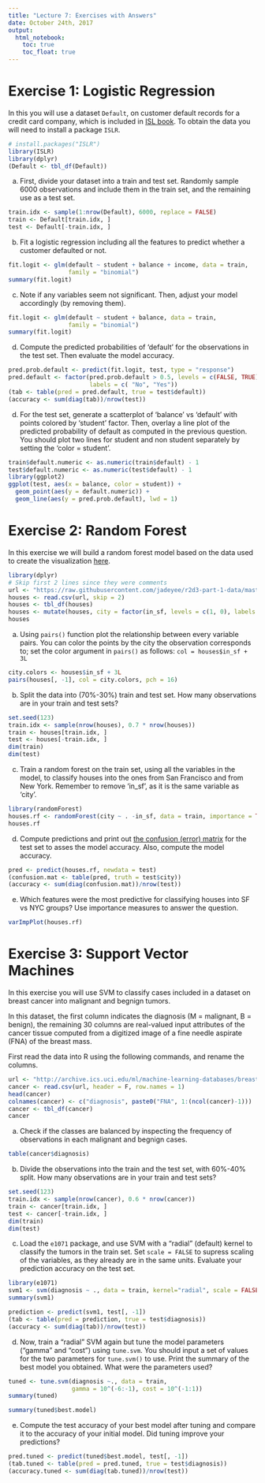 ```yaml
---
title: "Lecture 7: Exercises with Answers"
date: October 24th, 2017
output: 
  html_notebook:
    toc: true
    toc_float: true
---
```


# Exercise 1: Logistic Regression

In this you will use a dataset `Default`, on customer default records for 
a credit card company, which is included in [ISL book](www.statlearning.com). 
To obtain the data you will need to install a package `ISLR`.

```r
# install.packages("ISLR")
library(ISLR)
library(dplyr)
(Default <- tbl_df(Default))
```

a. First, divide your dataset into a train and test set. Randomly sample
6000 observations and include them in the train set, and the remaining use
as a test set.

```r
train.idx <- sample(1:nrow(Default), 6000, replace = FALSE)
train <- Default[train.idx, ]
test <- Default[-train.idx, ]
```

b. Fit a logistic regression including all the features to predict
whether a customer defaulted or not.

```r
fit.logit <- glm(default ~ student + balance + income, data = train, 
                 family = "binomial")
summary(fit.logit)
```

c. Note if any variables seem not significant. Then, adjust your model
accordingly (by removing them).

```r
fit.logit <- glm(default ~ student + balance, data = train, 
                 family = "binomial")
summary(fit.logit)
```

d. Compute the predicted probabilities of 'default' for the observations
in the test set. Then evaluate the model accuracy.

```r
pred.prob.default <- predict(fit.logit, test, type = "response")
pred.default <- factor(pred.prob.default > 0.5, levels = c(FALSE, TRUE),
                       labels = c( "No", "Yes"))
(tab <- table(pred = pred.default, true = test$default))
(accuracy <- sum(diag(tab))/nrow(test))
```


d. For the test set, generate a scatterplot of 'balance' vs 'default' 
with points colored by 'student' factor. Then, overlay a line plot 
of the predicted probability of default as computed in the previous question.
You should plot two lines for student and non student separately by setting 
the 'color = student'.


```r
train$default.numeric <- as.numeric(train$default) - 1
test$default.numeric <- as.numeric(test$default) - 1
library(ggplot2)
ggplot(test, aes(x = balance, color = student)) +
  geom_point(aes(y = default.numeric)) + 
  geom_line(aes(y = pred.prob.default), lwd = 1)
```




# Exercise 2: Random Forest

In this exercise we will build a random forest model based
on the data used to create the visualization [here](http://www.r2d3.us/visual-intro-to-machine-learning-part-1/).

```r
library(dplyr)
# Skip first 2 lines since they were comments
url <- "https://raw.githubusercontent.com/jadeyee/r2d3-part-1-data/master/part_1_data.csv"
houses <- read.csv(url, skip = 2)
houses <- tbl_df(houses)
houses <- mutate(houses, city = factor(in_sf, levels = c(1, 0), labels = c("SF", "NYC")))
houses 
```

a. Using `pairs()` function plot the relationship between every variable pairs.
You can color the points by the city the observation corresponds to; set the color argument 
in `pairs()` as follows: `col = houses$in_sf + 3L` 

```r
city.colors <- houses$in_sf + 3L
pairs(houses[, -1], col = city.colors, pch = 16)
```

b. Split the data into (70%-30%) train and test set.
How many observations are in your train and test sets?


```r
set.seed(123)
train.idx <- sample(nrow(houses), 0.7 * nrow(houses))
train <- houses[train.idx, ]
test <- houses[-train.idx, ]
dim(train)
dim(test)
```

c. Train a random forest on the train set, using all the variables in the model,
to classify houses into the ones from San Francisco and from New York.
Remember to remove 'in_sf', as it is the same variable as 'city'. 

```r
library(randomForest)
houses.rf <- randomForest(city ~ . -in_sf, data = train, importance = TRUE, proximity = TRUE)
houses.rf
```

d. Compute predictions and print out 
[the confusion (error) matrix](https://en.wikipedia.org/wiki/Confusion_matrix)
for the test set to asses the model accuracy. Also, compute the model 
accuracy.

```r
pred <- predict(houses.rf, newdata = test)
(confusion.mat <- table(pred, truth = test$city))
(accuracy <- sum(diag(confusion.mat))/nrow(test))
```

e. Which features were the most predictive for classifying houses into SF vs NYC groups?
Use importance measures to answer the question.

```r
varImpPlot(houses.rf)
```



# Exercise 3: Support Vector Machines

In this exercise you will use SVM to classify cases included in a dataset 
on breast cancer into malignant and begnign tumors.  

In this dataset, the first column indicates the diagnosis (M = malignant, 
B = benign), the remaining 30 columns are real-valued input attributes of the 
cancer tissue computed from a digitized image of a fine needle aspirate (FNA) 
of the breast mass.

First read the data into R using the following commands, and rename the 
columns.

```r
url <- "http://archive.ics.uci.edu/ml/machine-learning-databases/breast-cancer-wisconsin/wdbc.data"
cancer <- read.csv(url, header = F, row.names = 1)
head(cancer)
colnames(cancer) <- c("diagnosis", paste0("FNA", 1:(ncol(cancer)-1)))
cancer <- tbl_df(cancer)
cancer
```

a. Check if the classes are balanced by inspecting the frequency of observations 
in each malignant and begnign cases.

```r
table(cancer$diagnosis)
```
b. Divide the observations into the train and the test set, with 60%-40% split.
How many observations are in your train and test sets?

```r
set.seed(123)
train.idx <- sample(nrow(cancer), 0.6 * nrow(cancer))
train <- cancer[train.idx, ]
test <- cancer[-train.idx, ]
dim(train)
dim(test)
```

c. Load the `e1071` package, and use SVM with a "radial" (default) kernel to 
classify the tumors in  the train set. Set `scale = FALSE` to supress scaling 
of the variables, as they already are in the same units. Evaluate your 
prediction accuracy on the test set.


```r
library(e1071)
svm1 <- svm(diagnosis ~ ., data = train, kernel="radial", scale = FALSE)
summary(svm1)
```

```r
prediction <- predict(svm1, test[, -1])
(tab <- table(pred = prediction, true = test$diagnosis))
(accuracy <- sum(diag(tab))/nrow(test))
```

d. Now, train a "radial" SVM again but tune the model parameters 
("gamma" and "cost") using `tune.svm`. You should input a set of
values for the two parameters for `tune.svm()` to use. Print
the summary of the best model you obtained. What were the parameters used?

```r
tuned <- tune.svm(diagnosis ~., data = train, 
                  gamma = 10^(-6:-1), cost = 10^(-1:1))
summary(tuned)
```

```r
summary(tuned$best.model)
```

e. Compute the test accuracy of your best model after tuning and compare it
to the accuracy of your initial model. Did tuning improve your predictions?

```r
pred.tuned <- predict(tuned$best.model, test[, -1])
(tab.tuned <- table(pred = pred.tuned, true = test$diagnosis))
(accuracy.tuned <- sum(diag(tab.tuned))/nrow(test))
```


